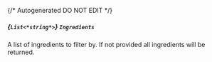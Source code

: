 {/* Autogenerated DO NOT EDIT  */}
##### *{`List<*string*>`}* `Ingredients`
A list of ingredients to filter by. If not provided all ingredients will be returned.

